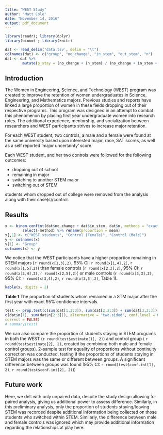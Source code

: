 ```yaml
---
title: "WEST Study"
author: "Matt Cole"
date: "November 14, 2016"
output: pdf_document
---
```


```r
library(readr); library(dplyr)
library(binom) ; library(knitr)

dat <- read_delim('data.tsv', delim = "\t")
colnames(dat) <- c("group", "no_change", "in_stem", "out_stem", "n")
dat <- dat %>% 
        mutate(p_stay = (no_change + in_stem) / (no_change + in_stem + out_stem))
```

## Introduction 

The Women in Engineering, Science, and Technology (WEST) program was created to improve the retention of women undergraduates in Science, Engineering, and Mathematics majors. Previous studies and reports have linked a large proportion of women in these fields dropping out of their respective programs. This program was designed in an attempt to combat this phenomenon by placing first year undergraduate women into research roles. The additional experience, mentorship, and socialization between researchers and WEST participants strives to increase major retention.

For each WEST student, two controls, a male and a female were found at the same university based upon interested major, race, SAT scores, as well as a self reported 'major uncertainty' score.

Each WEST student, and her two controls were followed for the following outcomes:

 * dropping out of school
 * remaining in major
 * switching to another STEM major
 * switching out of STEM

students whom dropped out of college were removed from the analysis along with their case(s)/control.

## Results

```r
x <- binom.confint(dat$no_change + dat$in_stem, dat$n, methods = "exact") %>%
        select(-method) %>% rename(proportion = mean)
x[,1] <- c("WEST students", "Control (Female)", "Control (Male)")
y <- colnames(x)      
y[1] <- "Group"
colnames(x) <- y
```

We notice that the WEST participants have a higher proportion remaining in STEM majors (`r round(x[1,3],2)`, 95% CI: `r round(x[1,4],2)`, `r round(x[1,5],2)`) than female controls (`r round(x[2,3],2)`, 95% CI: `r round(x[2,4],2)`, `r round(x[2,5],2)`) or male controls (`r round(x[3,3],2)`, 95% CI: `r round(x[3,4],2)`, `r round(x[3,5],2)`, Table 1).

```r
kable(x, digits = 2)
```

__Table 1__    The proportion of students whom remained in a STM major after the first year with exact 95% confidence intervals.


```r
test <- prop.test(c(sum(dat[1,2:3]), sum(dat[2,2:3]) + sum(dat[3,2:3]) ),
c(dat$n[1], sum(dat$n[2:3])), alternative = "two.sided", conf.level = 0.95,
correct = FALSE)
# summary(test)
```


We can also compare the proportion of students staying in STEM programs in both the WEST (`r round(test$estimate[1], 2)`) and control group ( `r round(test$estimate[2], 2)`, created by combining both male and female control groups). 2-sample test for equality of proportions without continuity correction was conducted, testing if the proportions of students staying in STEM majors was the same or different between groups. A significant difference between groups was found (95% CI: `r round(test$conf.int[1], 2)`, `r round(test$conf.int[2], 2)`))

## Future work

Here, we delt with only unpaired data, despite the study design allowing for paired analysis, giving us additional power to assess difference. Similarly, in this preliminary analysis, only the proportion of students staying/leaving STEM was recorded despite additional information being collected on those students who switched within STEM. Similarly, the difference between male and female controls was ignored which may provide additional information regarding the relationships at play here. 




